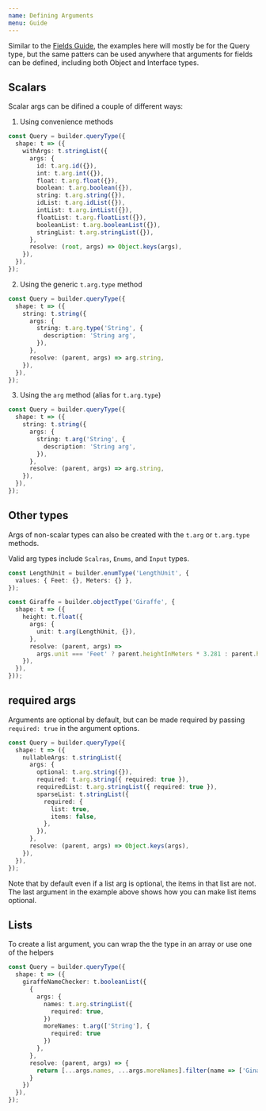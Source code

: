 ```yaml
---
name: Defining Arguments
menu: Guide
---
```


Similar to the [Fields Guide](/docs-guide-fields), the examples here will mostly be for the Query
type, but the same patters can be used anywhere that arguments for fields can be defined, including
both Object and Interface types.

## Scalars

Scalar args can be difined a couple of different ways:

1. Using convenience methods

```typescript
const Query = builder.queryType({
  shape: t => ({
    withArgs: t.stringList({
      args: {
        id: t.arg.id({}),
        int: t.arg.int({}),
        float: t.arg.float({}),
        boolean: t.arg.boolean({}),
        string: t.arg.string({}),
        idList: t.arg.idList({}),
        intList: t.arg.intList({}),
        floatList: t.arg.floatList({}),
        booleanList: t.arg.booleanList({}),
        stringList: t.arg.stringList({}),
      },
      resolve: (root, args) => Object.keys(args),
    }),
  }),
});
```

2. Using the generic `t.arg.type` method

```typescript
const Query = builder.queryType({
  shape: t => ({
    string: t.string({
      args: {
        string: t.arg.type('String', {
          description: 'String arg',
        }),
      },
      resolve: (parent, args) => arg.string,
    }),
  }),
});
```

3. Using the `arg` method (alias for `t.arg.type`)

```typescript
const Query = builder.queryType({
  shape: t => ({
    string: t.string({
      args: {
        string: t.arg('String', {
          description: 'String arg',
        }),
      },
      resolve: (parent, args) => arg.string,
    }),
  }),
});
```

## Other types

Args of non-scalar types can also be created with the `t.arg` or `t.arg.type` methods.

Valid arg types include `Scalras`, `Enums`, and `Input` types.

```typescript
const LengthUnit = builder.enumType('LengthUnit', {
  values: { Feet: {}, Meters: {} },
});

const Giraffe = builder.objectType('Giraffe', {
  shape: t => ({
    height: t.float({
      args: {
        unit: t.arg(LengthUnit, {}),
      },
      resolve: (parent, args) =>
        args.unit === 'Feet' ? parent.heightInMeters * 3.281 : parent.heightInMeters,
    }),
  }),
}));
```

## required args

Arguments are optional by default, but can be made required by passing `required: true` in the
argument options.

```typescript
const Query = builder.queryType({
  shape: t => ({
    nullableArgs: t.stringList({
      args: {
        optional: t.arg.string({}),
        required: t.arg.string({ required: true }),
        requiredList: t.arg.stringList({ required: true }),
        sparseList: t.stringList({
          required: {
            list: true,
            items: false,
          },
        }),
      },
      resolve: (parent, args) => Object.keys(args),
    }),
  }),
});
```

Note that by default even if a list arg is optional, the items in that list are not. The last
argument in the example above shows how you can make list items optional.

## Lists

To create a list argument, you can wrap the the type in an array or use one of the helpers

```typescript
const Query = builder.queryType({
  shape: t => ({
    giraffeNameChecker: t.booleanList({
      {
        args: {
          names: t.arg.stringList({
            required: true,
          })
          moreNames: t.arg(['String'], {
            required: true
          })
        },
      },
      resolve: (parent, args) => {
        return [...args.names, ...args.moreNames].filter(name => ['Gina', 'James'].includes(name)),
      }
    })
  }),
});

```

[inputs]: /docs-guide-inputs
[enums]: /docs-guide-enums
[fieldbuilder]: /docs-api-field-builder
